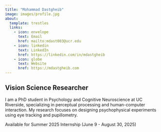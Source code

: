 ```yaml
---
title: "Mohammad Dastgheib"
image: images/profile.jpg
about:
  template: trestles
  links:
    - icon: envelope
      text: Email
      href: mailto:mdast003@ucr.edu
    - icon: linkedin
      text: LinkedIn
      href: https://linkedin.com/in/mdastgheib
    - icon: globe
      text: Website
      href: https://mdastgheib.com
---
```


## Vision Science Researcher

I am a PhD student in Psychology and Cognitive Neuroscience at UC Riverside, specializing in perceptual processing and human-computer interaction. My research focuses on designing psychophysical experiments using eye tracking and pupillometry.

::: callout-note
Available for Summer 2025 Internship (June 9 - August 30, 2025)
:::
